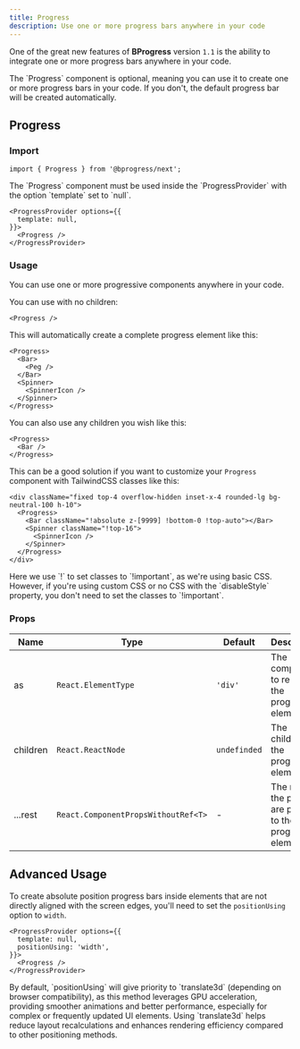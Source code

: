 ```yaml
---
title: Progress
description: Use one or more progress bars anywhere in your code
---
```



One of the great new features of **BProgress** version `1.1` is the ability to integrate one or more progress bars anywhere in your code.

<Callout title="Note">
  The `Progress` component is optional, meaning you can use it to create one or more progress bars in your code. If you don't, the default progress bar will be created automatically.
</Callout>

## Progress

### Import

```tsx
import { Progress } from '@bprogress/next';
```

<Callout type='warn' title="Warning">
  The `Progress` component must be used inside the `ProgressProvider` with the option `template` set to `null`.

  ```tsx
  <ProgressProvider options={{
    template: null,
  }}>
    <Progress />
  </ProgressProvider>
  ```
</Callout>

### Usage

You can use one or more progressive components anywhere in your code.

You can use with no children:

```tsx
<Progress />
```

This will automatically create a complete progress element like this:

```tsx
<Progress>
  <Bar>
    <Peg />
  </Bar>
  <Spinner>
    <SpinnerIcon />
  </Spinner>
</Progress>
```

You can also use any children you wish like this:

```tsx
<Progress>
  <Bar />
</Progress>
```

This can be a good solution if you want to customize your `Progress` component with TailwindCSS classes like this:

```tsx
<div className="fixed top-4 overflow-hidden inset-x-4 rounded-lg bg-neutral-100 h-10">
  <Progress>
    <Bar className="!absolute z-[9999] !bottom-0 !top-auto"></Bar>
    <Spinner className="!top-16">
      <SpinnerIcon />
    </Spinner>
  </Progress>
</div>
```

<Callout title="Note">
  Here we use `!` to set classes to `!important`, as we're using basic CSS. However, if you're using custom CSS or no CSS with the `disableStyle` property, you don't need to set the classes to `!important`. 
</Callout>

### Props

| Name | Type | Default | Description |
| --- | --- | --- | --- |
| as | `React.ElementType` | `'div'` | The component to render the progress element |
| children | `React.ReactNode` | `undefinded` | The children of the progress element |
| ...rest | `React.ComponentPropsWithoutRef<T>` | - | The rest of the props are passed to the progress element |

## Advanced Usage

To create absolute position progress bars inside elements that are not directly aligned with the screen edges, you'll need to set the `positionUsing` option to `width`.

```tsx
<ProgressProvider options={{
  template: null,
  positionUsing: 'width',
}}>
  <Progress />
</ProgressProvider>
```

<Callout title="Note">
  By default, `positionUsing` will give priority to `translate3d` (depending on browser compatibility), as this method leverages GPU acceleration, providing smoother animations and better performance, especially for complex or frequently updated UI elements. Using `translate3d` helps reduce layout recalculations and enhances rendering efficiency compared to other positioning methods.
</Callout>
